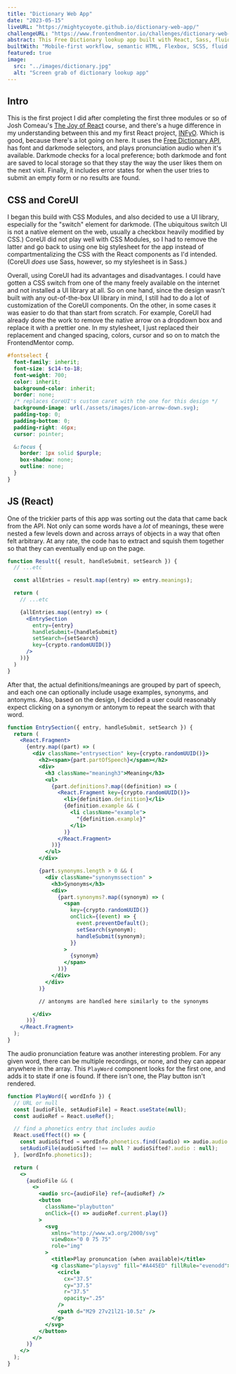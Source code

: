 ```yaml
---
title: "Dictionary Web App"
date: "2023-05-15"
liveURL: "https://mightycoyote.github.io/dictionary-web-app/"
challengeURL: "https://www.frontendmentor.io/challenges/dictionary-web-app-h5wwnyuKFL"
abstract: This Free Dictionary lookup app built with React, Sass, fluid typography, and darkmode is one of my more elaborate FrontendMentor.io projects.
builtWith: "Mobile-first workflow, semantic HTML, Flexbox, SCSS, fluid typography, React, API, localStorage, CoreUI, new-component utility"
featured: true
image:
  src: "../images/dictionary.jpg"
  alt: "Screen grab of dictionary lookup app"
---
```

## Intro

This is the first project I did after completing the first three modules or so of Josh Comeau's [The Joy of React](https://www.joyofreact.com/) course, and there's a huge difference in my understanding between this and my first React project, [INFyO](../infyo/). Which is good, because there's a lot going on here. It uses the [Free Dictionary API](https://dictionaryapi.dev/), has font and darkmode selectors, and plays pronunciation audio when it's available. Darkmode checks for a local preference; both darkmode and font are saved to local storage so that they stay the way the user likes them on the next visit. Finally, it includes error states for when the user tries to submit an empty form or no results are found.

## CSS and CoreUI

I began this build with CSS Modules, and also decided to use a UI library, especially for the "switch" element for darkmode. (The ubiquitous switch UI is not a native element on the web, usually a checkbox heavily modified by CSS.) CoreUI did not play well with CSS Modules, so I had to remove the latter and go back to using one big stylesheet for the app instead of compartmentalizing the CSS with the React components as I'd intended. (CoreUI _does_ use Sass, however, so my stylesheet is in Sass.)

Overall, using CoreUI had its advantages and disadvantages. I could have gotten a CSS switch from one of the many freely available on the internet and not installed a UI library at all. So on one hand, since the design wasn't built with any out-of-the-box UI library in mind, I still had to do a lot of customization of the CoreUI components. On the other, in some cases it was easier to do that than start from scratch. For example, CoreUI had already done the work to remove the native arrow on a dropdown box and replace it with a prettier one. In my stylesheet, I just replaced their replacement and changed spacing, colors, cursor and so on to match the FrontendMentor comp.

```SCSS
#fontselect {
  font-family: inherit;
  font-size: $c14-to-18;
  font-weight: 700;
  color: inherit;
  background-color: inherit;
  border: none;
  /* replaces CoreUI's custom caret with the one for this design */
  background-image: url(./assets/images/icon-arrow-down.svg);
  padding-top: 0;
  padding-bottom: 0;
  padding-right: 46px;
  cursor: pointer;

  &:focus {
    border: 1px solid $purple;
    box-shadow: none;
    outline: none;
  }
}
```

## JS (React)

One of the trickier parts of this app was sorting out the data that came back from the API. Not only can some words have a _lot_ of meanings, these were nested a few levels down and across arrays of objects in a way that often felt arbitrary. At any rate, the code has to extract and squish them together so that they can eventually end up on the page.

```jsx
function Result({ result, handleSubmit, setSearch }) {
  // ...etc

  const allEntries = result.map((entry) => entry.meanings);

  return (
    // ...etc

    {allEntries.map((entry) => (
      <EntrySection
        entry={entry}
        handleSubmit={handleSubmit}
        setSearch={setSearch}
        key={crypto.randomUUID()}
      />
    ))}
  )
}
```

After that, the actual definitions/meanings are grouped by part of speech, and each one can optionally include usage examples, synonyms, and antonyms. Also, based on the design, I decided a user could reasonably expect clicking on a synonym or antonym to repeat the search with that word.

```jsx
function EntrySection({ entry, handleSubmit, setSearch }) {
  return (
    <React.Fragment>
      {entry.map((part) => (
        <div className="entrysection" key={crypto.randomUUID()}>
          <h2><span>{part.partOfSpeech}</span></h2>
          <div>
            <h3 className="meaningh3">Meaning</h3>
            <ul>
              {part.definitions?.map((definition) => (
                <React.Fragment key={crypto.randomUUID()}>
                  <li>{definition.definition}</li>
                  {definition.example && (
                    <li className="example">
                      "{definition.example}"
                    </li>
                  )}
                </React.Fragment>
              ))}
            </ul>
          </div>

          {part.synonyms.length > 0 && (
            <div className="synonymssection" >
              <h3>Synonyms</h3>
              <div>
                {part.synonyms?.map((synonym) => (
                  <span
                    key={crypto.randomUUID()}
                    onClick={(event) => {
                      event.preventDefault();
                      setSearch(synonym);
                      handleSubmit(synonym);
                    }}
                  >
                    {synonym}
                  </span>
                ))}
              </div>
            </div>
          )}

          // antonyms are handled here similarly to the synonyms

        </div>
      ))}
    </React.Fragment>
  );
}
```

The audio pronunciation feature was another interesting problem. For any given word, there can be multiple recordings, or none, and they can appear anywhere in the array. This `PlayWord` component looks for the first one, and adds it to state if one is found. If there isn't one, the Play button isn't rendered.

```jsx
function PlayWord({ wordInfo }) {
  // URL or null
  const [audioFile, setAudioFile] = React.useState(null);
  const audioRef = React.useRef();

  // find a phonetics entry that includes audio
  React.useEffect(() => {
    const audioSifted = wordInfo.phonetics.find((audio) => audio.audio !== "");
    setAudioFile(audioSifted !== null ? audioSifted?.audio : null);
  }, [wordInfo.phonetics]);

  return (
    <>
      {audioFile && (
        <>
          <audio src={audioFile} ref={audioRef} />
          <button
            className="playbutton"
            onClick={() => audioRef.current.play()}
          >
            <svg
              xmlns="http://www.w3.org/2000/svg"
              viewBox="0 0 75 75"
              role="img"
            >
              <title>Play pronuncation (when available)</title>
              <g className="playsvg" fill="#A445ED" fillRule="evenodd">
                <circle
                  cx="37.5"
                  cy="37.5"
                  r="37.5"
                  opacity=".25"
                />
                <path d="M29 27v21l21-10.5z" />
              </g>
            </svg>
          </button>
        </>
      )}
    </>
  );
}
```